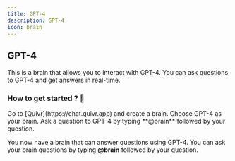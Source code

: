 ```yaml
---
title: GPT-4
description: GPT-4
icon: brain
---
```


## GPT-4

This is a brain that allows you to interact with GPT-4. You can ask questions to GPT-4 and get answers in real-time.

### How to get started ? 👀

<Steps>
    <Step title="Create a brain">
        Go to [Quivr](https://chat.quivr.app) and create a brain.
    </Step>
    <Step title="Choose GPT-4">
        Choose GPT-4 as your brain.
    </Step>
    <Step title="Ask a question to GPT-4">
        Ask a question to GPT-4 by typing **@brain** followed by your question.
    </Step>
</Steps>

You now have a brain that can answer questions using GPT-4. You can ask your brain questions by typing **@brain** followed by your question. 

